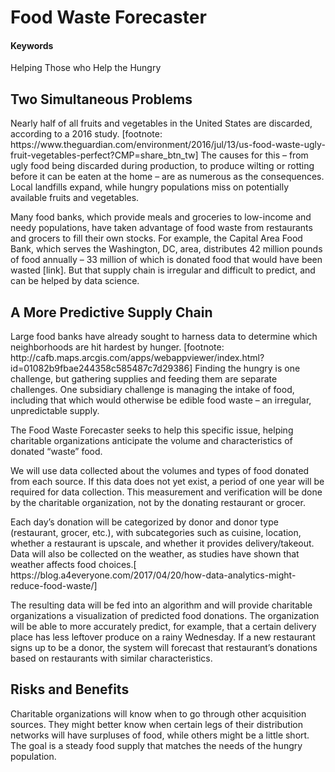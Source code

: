 # Food Waste Forecaster {#slug-one}

#### Keywords {-}

Helping Those who Help the Hungry

## Two Simultaneous Problems

Nearly half of all fruits and vegetables in the United States are discarded, according to a 2016 study. [footnote: https://www.theguardian.com/environment/2016/jul/13/us-food-waste-ugly-fruit-vegetables-perfect?CMP=share_btn_tw] The causes for this – from ugly food being discarded during production, to produce wilting or rotting before it can be eaten at the home – are as numerous as the consequences. Local landfills expand, while hungry populations miss on potentially available fruits and vegetables.

Many food banks, which provide meals and groceries to low-income and needy populations, have taken advantage of food waste from restaurants and grocers to fill their own stocks. For example, the Capital Area Food Bank, which serves the Washington, DC, area, distributes 42 million pounds of food annually – 33 million of which is donated food that would have been wasted [link]. But that supply chain is irregular and difficult to predict, and can be helped by data science.

## A More Predictive Supply Chain

Large food banks have already sought to harness data to determine which neighborhoods are hit hardest by hunger. [footnote: http://cafb.maps.arcgis.com/apps/webappviewer/index.html?id=01082b9fbae244358c585487c7d29386] Finding the hungry is one challenge, but gathering supplies and feeding them are separate challenges. One subsidiary challenge is managing the intake of food, including that which would otherwise be edible food waste – an irregular, unpredictable supply. 

The Food Waste Forecaster seeks to help this specific issue, helping charitable organizations anticipate the volume and characteristics of donated “waste” food.

We will use data collected about the volumes and types of food donated from each source. If this data does not yet exist, a period of one year will be required for data collection. This measurement and verification will be done by the charitable organization, not by the donating restaurant or grocer. 

Each day’s donation will be categorized by donor and donor type (restaurant, grocer, etc.), with subcategories such as cuisine, location, whether a restaurant is upscale, and whether it provides delivery/takeout. Data will also be collected on the weather, as studies have shown that weather affects food choices.[ https://blog.a4everyone.com/2017/04/20/how-data-analytics-might-reduce-food-waste/] 

The resulting data will be fed into an algorithm and will provide charitable organizations a visualization of predicted food donations. The organization will be able to more accurately predict, for example, that a certain delivery place has less leftover produce on a rainy Wednesday. If a new restaurant signs up to be a donor, the system will forecast that restaurant’s donations based on restaurants with similar characteristics. 

## Risks and Benefits

Charitable organizations will know when to go through other acquisition sources. They might better know when certain legs of their distribution networks will have surpluses of food, while others might be a little short. The goal is a steady food supply that matches the needs of the hungry population. 
